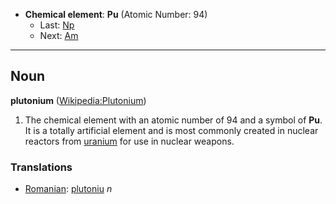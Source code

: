 *'''Chemical element''': '''Pu''' (Atomic Number: 94)
**Last: [[Neptunium|Np]]
**Next: [[Americiuum|Am]]
----
== Noun ==
'''plutonium''' ([[en:Plutonium|Wikipedia:Plutonium]])

#The chemical element with an atomic number of 94 and a symbol of '''Pu'''.  It is a totally artificial element and is most commonly created in nuclear reactors from [[uranium]] for use in nuclear weapons.

===Translations===
*[[Romanian]]: [[plutoniu]] ''n''